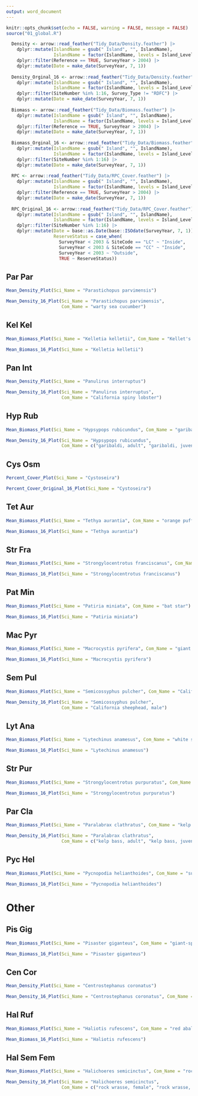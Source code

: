 ```yaml
---
output: word_document
---
```


```r
knitr::opts_chunk$set(echo = FALSE, warning = FALSE, message = FALSE)
source("01_global.R")
```

```r
  Density <- arrow::read_feather("Tidy_Data/Density.feather") |> 
    dplyr::mutate(IslandName = gsub(" Island", "", IslandName),
                  IslandName = factor(IslandName, levels = Island_Levels_Short)) |> 
    dplyr::filter(Reference == TRUE, SurveyYear > 2004) |>
    dplyr::mutate(Date = make_date(SurveyYear, 7, 1))
  
  Density_Orginal_16 <- arrow::read_feather("Tidy_Data/Density.feather") |>  
    dplyr::mutate(IslandName = gsub(" Island", "", IslandName),
                  IslandName = factor(IslandName, levels = Island_Levels_Short)) |> 
    dplyr::filter(SiteNumber %in% 1:16, Survey_Type != "RDFC") |>
    dplyr::mutate(Date = make_date(SurveyYear, 7, 1))
  
  Biomass <- arrow::read_feather("Tidy_Data/Biomass.feather") |> 
    dplyr::mutate(IslandName = gsub(" Island", "", IslandName),
                  IslandName = factor(IslandName, levels = Island_Levels_Short)) |> 
    dplyr::filter(Reference == TRUE, SurveyYear > 2004) |>
    dplyr::mutate(Date = make_date(SurveyYear, 7, 1))
  
  Biomass_Orginal_16 <- arrow::read_feather("Tidy_Data/Biomass.feather") |> 
    dplyr::mutate(IslandName = gsub(" Island", "", IslandName),
                  IslandName = factor(IslandName, levels = Island_Levels_Short)) |> 
    dplyr::filter(SiteNumber %in% 1:16) |>
    dplyr::mutate(Date = make_date(SurveyYear, 7, 1))
  
  RPC <- arrow::read_feather("Tidy_Data/RPC_Cover.feather") |> 
    dplyr::mutate(IslandName = gsub(" Island", "", IslandName),
                  IslandName = factor(IslandName, levels = Island_Levels_Short)) |> 
    dplyr::filter(Reference == TRUE, SurveyYear > 2004) |>
    dplyr::mutate(Date = make_date(SurveyYear, 7, 1))
  
  RPC_Original_16 <- arrow::read_feather("Tidy_Data/RPC_Cover.feather") |> 
    dplyr::mutate(IslandName = gsub(" Island", "", IslandName),
                  IslandName = factor(IslandName, levels = Island_Levels_Short)) |> 
    dplyr::filter(SiteNumber %in% 1:16) |>
    dplyr::mutate(Date = base::as.Date(base::ISOdate(SurveyYear, 7, 1)),
                  ReserveStatus = case_when(
                    SurveyYear < 2003 & SiteCode == "LC" ~ "Inside",
                    SurveyYear < 2003 & SiteCode == "CC" ~ "Inside",
                    SurveyYear < 2003 ~ "Outside",
                    TRUE ~ ReserveStatus))
```


## Par Par

```r
Mean_Density_Plot(Sci_Name = "Parastichopus parvimensis")
```

```r
Mean_Density_16_Plot(Sci_Name = "Parastichopus parvimensis",  
                     Com_Name = "warty sea cucumber") 
```

## Kel Kel

```r
Mean_Biomass_Plot(Sci_Name = "Kelletia kelletii", Com_Name = "Kellet's whelk")
```

```r
Mean_Biomass_16_Plot(Sci_Name = "Kelletia kelletii")
```

## Pan Int

```r
Mean_Density_Plot(Sci_Name = "Panulirus interruptus")
```

```r
Mean_Density_16_Plot(Sci_Name = "Panulirus interruptus", 
                     Com_Name = "California spiny lobster") 
```

## Hyp Rub

```r
Mean_Biomass_Plot(Sci_Name = "Hypsypops rubicundus", Com_Name = "garibaldi")
```

```r
Mean_Density_16_Plot(Sci_Name = "Hypsypops rubicundus",  
                     Com_Name = c("garibaldi, adult", "garibaldi, juvenile"))
```

## Cys Osm

```r
Percent_Cover_Plot(Sci_Name = "Cystoseira")
```

```r
Percent_Cover_Original_16_Plot(Sci_Name = "Cystoseira")
```

## Tet Aur

```r
Mean_Biomass_Plot(Sci_Name = "Tethya aurantia", Com_Name = "orange puffball sponge")
```

```r
Mean_Biomass_16_Plot(Sci_Name = "Tethya aurantia")
```

## Str Fra

```r
Mean_Biomass_Plot(Sci_Name = "Strongylocentrotus franciscanus", Com_Name = "red sea urchin")
```

```r
Mean_Biomass_16_Plot(Sci_Name = "Strongylocentrotus franciscanus")
```

## Pat Min

```r
Mean_Biomass_Plot(Sci_Name = "Patiria miniata", Com_Name = "bat star")
```

```r
Mean_Biomass_16_Plot(Sci_Name = "Patiria miniata")
```

## Mac Pyr

```r
Mean_Biomass_Plot(Sci_Name = "Macrocystis pyrifera", Com_Name = "giant kelp, adult (>1m)")
```

```r
Mean_Biomass_16_Plot(Sci_Name = "Macrocystis pyrifera")
```

## Sem Pul

```r
Mean_Biomass_Plot(Sci_Name = "Semicossyphus pulcher", Com_Name = "California sheephead, male")
```

```r
Mean_Density_16_Plot(Sci_Name = "Semicossyphus pulcher", 
                     Com_Name = "California sheephead, male")
```

## Lyt Ana

```r
Mean_Biomass_Plot(Sci_Name = "Lytechinus anamesus", Com_Name = "white sea urchin")
```

```r
Mean_Biomass_16_Plot(Sci_Name = "Lytechinus anamesus")
```

## Str Pur

```r
Mean_Biomass_Plot(Sci_Name = "Strongylocentrotus purpuratus", Com_Name = "purple sea urchin")
```

```r
Mean_Biomass_16_Plot(Sci_Name = "Strongylocentrotus purpuratus")
```

## Par Cla

```r
Mean_Biomass_Plot(Sci_Name = "Paralabrax clathratus", Com_Name = "kelp bass")
```

```r
Mean_Density_16_Plot(Sci_Name = "Paralabrax clathratus", 
                     Com_Name = c("kelp bass, adult", "kelp bass, juvenile"))
```

## Pyc Hel

```r
Mean_Biomass_Plot(Sci_Name = "Pycnopodia helianthoides", Com_Name = "sunflower star")
```

```r
Mean_Biomass_16_Plot(Sci_Name = "Pycnopodia helianthoides")
```







# Other 


## Pis Gig

```r
Mean_Biomass_Plot(Sci_Name = "Pisaster giganteus", Com_Name = "giant-spined sea star")
``` 

```r
Mean_Biomass_16_Plot(Sci_Name = "Pisaster giganteus")
```

## Cen Cor

```r
Mean_Density_Plot(Sci_Name = "Centrostephanus coronatus")
``` 

```r
Mean_Density_16_Plot(Sci_Name = "Centrostephanus coronatus", Com_Name = "Coronado urchin")
```

## Hal Ruf

```r
Mean_Biomass_Plot(Sci_Name = "Haliotis rufescens", Com_Name = "red abalone")
``` 

```r
Mean_Biomass_16_Plot(Sci_Name = "Haliotis rufescens")
```

## Hal Sem Fem

```r
Mean_Biomass_Plot(Sci_Name = "Halichoeres semicinctus", Com_Name = "rock wrasse")
```

```r
Mean_Density_16_Plot(Sci_Name = "Halichoeres semicinctus",  
                     Com_Name = c("rock wrasse, female", "rock wrasse, juvenile", "rock wrasse, male"))
```

